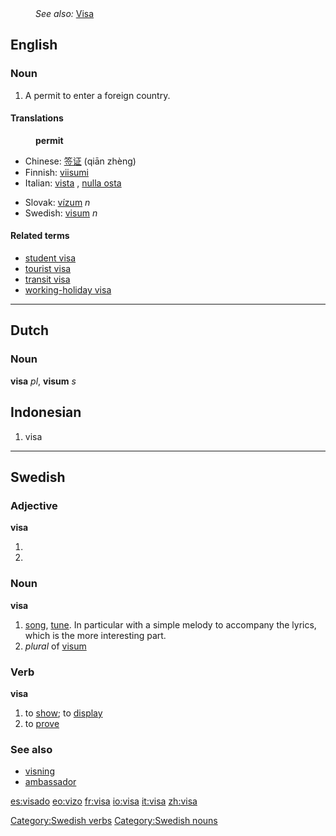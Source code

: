 :''See also:'' [[Visa]]
==English==

===Noun===
{{en-noun-reg}}

# A permit to enter a foreign country.

====Translations====
:'''permit'''
{{top}}
*Chinese: [[签证]] (qiān zhèng)
*Finnish: [[viisumi]]
*Italian: [[vista]] {{f}}, [[nulla osta]]
{{mid}}
*Slovak: [[vízum#Slovak|vízum]] ''n''
*Swedish: [[visum#Swedish|visum]] ''n''
{{bottom}}

====Related terms====
*[[student visa]]
*[[tourist visa]]
*[[transit visa]]
*[[working-holiday visa]]

----

==Dutch==
===Noun===
'''visa''' ''pl'', '''visum''' ''s'' 

==Indonesian==

# visa

----

==Swedish==
===Adjective===
'''visa'''

#{{sv-adj-form-abs-def|vis}}
#{{sv-adj-form-abs-pl|vis}}

===Noun===
{{sv-noun|gender=Common|visa|visan|visor|visorna|visas|visans|visors|visornas}}
'''visa''' 

#[[song]], [[tune]]. In particular with a simple melody to accompany the lyrics, which is the more interesting part.
#''plural'' of [[visum#Swedish|visum]]


===Verb===
{{sv-verb|visa|visar|visade|visat|visa|visande|visad}}
'''visa'''

#to [[show]]; to [[display]]
#to [[prove]]

===See also===
*[[visning]]
*[[ambassador]]

{{Wikipedia}}

[[Category:Swedish verbs]]
[[Category:Swedish nouns]]


[[es:visado]]
[[eo:vizo]]
[[fr:visa]]
[[io:visa]]
[[it:visa]]
[[zh:visa]]